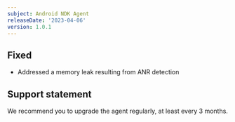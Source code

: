 ```yaml
---
subject: Android NDK Agent
releaseDate: '2023-04-06'
version: 1.0.1
---
```


## Fixed

* Addressed a memory leak resulting from ANR detection


## Support statement

We recommend you to upgrade the agent regularly, at least every 3 months.
